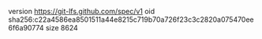 version https://git-lfs.github.com/spec/v1
oid sha256:c22a4586ea8501511a44e8215c719b70a726f23c3c2820a075470ee6f6a90774
size 8624
